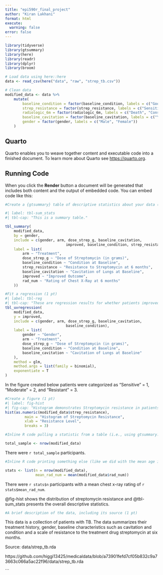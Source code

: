 ```yaml
---
title: "epi590r_final_project"
author: "Kiran Lakhani"
format: html
execute:
  warning: false
error: false
---
```


```r

library(tidyverse)
library(gtsummary)
library(here)
library(readr)
library(dplyr)
library(broom)

# Load data using here::here
data <- read_csv(here("data", "raw", "strep_tb.csv"))

# Clean data
modified_data <- data %>%
	mutate(
		baseline_condition = factor(baseline_condition, labels = c("Good", "Fair", "Poor")),
		strep_resistance = factor(strep_resistance, labels = c("Sensitive", "Moderate", "Resistant")),
		radiologic_6m = factor(radiologic_6m, labels = c("Death", "Considerable Deterioration", "Moderate Deterioration", "No Change", "Moderate Improvement", "Considerable Improvement")),
		baseline_cavitation = factor(baseline_cavitation, labels = c("Yes", "No")),
		gender = factor(gender, labels = c("Male", "Female"))
	)
```
## Quarto

Quarto enables you to weave together content and executable code into a finished document. To learn more about Quarto see <https://quarto.org>.

## Running Code

When you click the **Render** button a document will be generated that includes both content and the output of embedded code. You can embed code like this:


```r
#Create a {gtsummary} table of descriptive statistics about your data (1 pt)

#| label: tbl-sum_stats
#| tbl-cap: "This is a summary table."

tbl_summary(
	modified_data,
	by = gender,
	include = c(gender, arm, dose_strep_g, baseline_cavitation,
							improved, baseline_condition, strep_resistance, rad_num),
	label = list(
		arm ~ "Treatment",
		dose_strep_g ~ "Dose of Streptomycin (in grams)",
		baseline_condition ~ "Condition at Baseline",
		strep_resistance ~ "Resistance to Streptomycin at 6 months",
		baseline_cavitation ~ "Cavitation of Lungs at Baseline",
		improved ~ "Improved Outcome",
		rad_num ~ "Rating of Chest X-Ray at 6 months"
	))

```



```r
#Fit a regression (1 pt)
#| label: tbl-reg
#| tbl-cap: "These are regression results for whether patients improved or not. Improvement is categorized as binomial therefore the glm method was used in the regression model."
tbl_uvregression(
	modified_data,
	y = improved,
	include = c(gender, arm, dose_strep_g, baseline_cavitation,
							baseline_condition),
	label = list(
		gender ~ "Gender",
		arm ~ "Treatment",
		dose_strep_g ~ "Dose of Streptomycin (in grams)",
		baseline_condition ~ "Condition at Baseline",
		baseline_cavitation ~ "Cavitation of Lungs at Baseline"
	),
	method = glm,
	method.args = list(family = binomial),
	exponentiate = T
)
```

In the figure created  below patients were categorized as "Sensitive" = 1, "Moderate" = 2, and "Resistant" = 3. 

```r
#Create a figure (1 pt)
#| label: fig-hist
#| fig-cap: "Histogram demonstrates Streptomycin resistance in patients"
hist(as.numeric(modified_data$strep_resistance),
		 main = "Histogram of Streptomycin Resistance",
		 xlab = "Resistance Level",
		 breaks = 3)
``` 

```r
#Inline R code pulling a statistic from a table (i.e., using gtsummary::inline_text())

total_sample <- nrow(modified_data)
```
There were `r total_sample` participants. 

```r
#Inline R code printing something else (like we did with the mean age in the example) (1 pt) and cross reference (1 pt)

stats <- list(n = nrow(modified_data),
              mean_rad_num = mean(modified_data$rad_num))
```

There were `r stats$n` participants with a mean chest x-ray rating of `r stats$mean_rad_num`.

@fig-hist shows the distribution of streptomycin resistance and @tbl-sum_stats presents the overall descriptive statistics.

```r
#A brief description of the data, including its source (1 pt)
```

This data is a collection of patients with TB. The data summarizes their treatment history, gender, baseline characteristics such as cavitation and condition and a scale of resistance to the treatment drug streptomycin at six months. 

Source: data/strep_tb.rda

https://github.com/higgi13425/medicaldata/blob/a73901fefd7cf05b832c9a73663c066a5ac22f96/data/strep_tb.rda 

```
